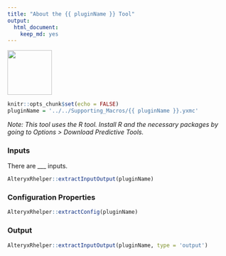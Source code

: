 ```yaml
---
title: "About the {{ pluginName }} Tool"
output: 
  html_document: 
    keep_md: yes
---
```


<img src="../../{{ pluginName }}Icon.png" width=100 height=100 />

```r
knitr::opts_chunk$set(echo = FALSE)
pluginName = '../../Supporting_Macros/{{ pluginName }}.yxmc'
```

<!-- Insert description of plugin -->

_Note: This tool uses the R tool. Install R and the necessary packages by going to Options > Download Predictive Tools._

### Inputs

There are ___ inputs.

```r
AlteryxRhelper::extractInputOutput(pluginName)
```

### Configuration Properties

```r
AlteryxRhelper::extractConfig(pluginName)
```

### Output

```r
AlteryxRhelper::extractInputOutput(pluginName, type = 'output')
```
